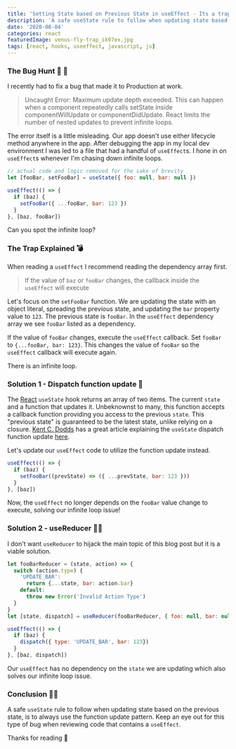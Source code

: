 ```yaml
---
title: 'Setting State based on Previous State in useEffect - Its a trap!'
description: 'A safe useState rule to follow when updating state based on the previous state, is to always use the function update pattern'
date: '2020-08-04'
categories: react
featuredImage: venus-fly-trap_ik97ex.jpg
tags: [react, hooks, useeffect, javascript, js]
---
```


### The Bug Hunt 🐛 🏹

I recently had to fix a bug that made it to Production at work.

> Uncaught Error: Maximum update depth exceeded. This can happen when a component repeatedly
> calls setState inside componentWillUpdate or componentDidUpdate. React limits the number of
> nested updates to prevent infinite loops.

The error itself is a little misleading. Our app doesn't use either lifecycle method anywhere in the app.
After debugging the app in my local dev environment I was led to a file that had a handful of `useEffect`s.
I hone in on `useEffect`s whenever I'm chasing down infinite loops.

```javascript
// actual code and logic removed for the sake of brevity
let [fooBar, setFooBar] = useState({ foo: null, bar: null })

useEffect(() => {
  if (baz) {
    setFooBar({ ...fooBar, bar: 123 })
  }
}, [baz, fooBar])
```

Can you spot the infinite loop?

### The Trap Explained 💣

When reading a `useEffect` I recommend reading the dependency array first.

> If the value of `baz` or `fooBar` changes, the callback inside the `useEffect` will execute

Let's focus on the `setFooBar` function. We are updating the state with an object literal, spreading the previous state, and updating the `bar` property value to `123`.
The previous state is `fooBar`. In the `useEffect` dependency array we see `fooBar` listed as a dependency.

If the value of `fooBar` changes, execute the `useEffect` callback. Set `fooBar` to `{...fooBar, bar: 123}`. This changes the value of `fooBar` so the `useEffect` callback will execute again.

There is an infinite loop.

### Solution 1 - Dispatch function update 🙋

The [React](https://reactjs.org/docs/hooks-state.html) `useState` hook returns an array of two items. The current `state` and a function that updates it.
Unbeknownst to many, this function accepts a callback function providing you access to the previous `state`.
This "previous state" is guaranteed to be the latest state, unlike relying on a closure. [Kent C. Dodds](https://twitter.com/kentcdodds) has a great article explaining the `useState` dispatch function update [here](https://kentcdodds.com/blog/use-state-lazy-initialization-and-function-updates#dispatch-function-updates).

Let's update our `useEffect` code to utilize the function update instead.

```javascript
useEffect(() => {
  if (baz) {
    setFooBar((prevState) => ({ ...prevState, bar: 123 }))
  }
}, [baz])
```

Now, the `useEffect` no longer depends on the `fooBar` value change to execute, solving our infinite loop issue!

### Solution 2 - useReducer 🧙‍♂️

I don't want `useReducer` to hijack the main topic of this blog post but it is a viable solution.

```javascript
let fooBarReducer = (state, action) => {
  switch (action.type) {
    'UPDATE_BAR':
      return {...state, bar: action.bar}
    default:
      throw new Error('Invalid Action Type')
  }
}
let [state, dispatch] = useReducer(fooBarReducer, { foo: null, bar: null })

useEffect(() => {
  if (baz) {
    dispatch({ type: 'UPDATE_BAR', bar: 123})
  }
}, [baz, dispatch])
```

Our `useEffect` has no dependency on the `state` we are updating which also solves our infinite loop issue.

### Conclusion 🧑‍🏫

A safe `useState` rule to follow when updating state based on the previous state, is to always use the function update pattern.
Keep an eye out for this type of bug when reviewing code that contains a `useEffect`.

Thanks for reading 💙
